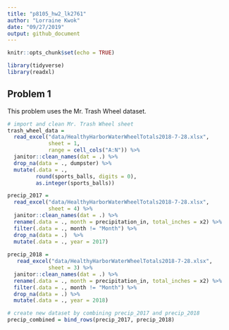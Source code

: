 ```yaml
---
title: "p8105_hw2_lk2761"
author: "Lorraine Kwok"
date: "09/27/2019"
output: github_document
---
```


```r
knitr::opts_chunk$set(echo = TRUE)

library(tidyverse)
library(readxl)
```

## Problem 1

This problem uses the Mr. Trash Wheel dataset. 

```r
# import and clean Mr. Trash Wheel sheet 
trash_wheel_data = 
  read_excel("data/HealthyHarborWaterWheelTotals2018-7-28.xlsx", 
             sheet = 1, 
             range = cell_cols("A:N")) %>%
  janitor::clean_names(dat = .) %>%
  drop_na(data = ., dumpster) %>%
  mutate(.data = ., 
         round(sports_balls, digits = 0),
         as.integer(sports_balls))
```

```r
precip_2017 = 
  read_excel("data/HealthyHarborWaterWheelTotals2018-7-28.xlsx", 
             sheet = 4) %>%
  janitor::clean_names(dat = .) %>%
  rename(.data = ., month = precipitation_in, total_inches = x2) %>%
  filter(.data = ., month != "Month") %>%
  drop_na(data = .)  %>%
  mutate(.data = ., year = 2017) 
  
precip_2018 = 
   read_excel("data/HealthyHarborWaterWheelTotals2018-7-28.xlsx", 
             sheet = 3) %>%
  janitor::clean_names(dat = .) %>%
  rename(.data = ., month = precipitation_in, total_inches = x2) %>%
  filter(.data = ., month != "Month") %>%
  drop_na(data = .) %>%
  mutate(.data = ., year = 2018) 

# create new dataset by combining precip_2017 and precip_2018
precip_combined = bind_rows(precip_2017, precip_2018)
```



